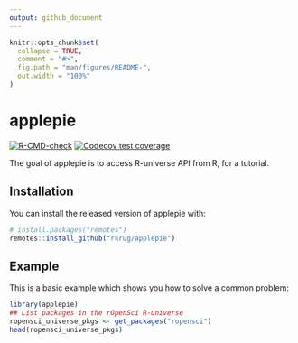 ```yaml
---
output: github_document
---
```


<!-- README.md is generated from README.Rmd. Please edit that file -->

```r
knitr::opts_chunk$set(
  collapse = TRUE,
  comment = "#>",
  fig.path = "man/figures/README-",
  out.width = "100%"
)
```

# applepie

<!-- badges: start -->
[![R-CMD-check](https://github.com/rkrug/applepie/workflows/R-CMD-check/badge.svg)](https://github.com/rkrug/applepie/actions)
[![Codecov test coverage](https://codecov.io/gh/rkrug/applepie/branch/main/graph/badge.svg)](https://codecov.io/gh/rkrug/applepie?branch=main)
<!-- badges: end -->

The goal of applepie is to access R-universe API from R, for a tutorial.

## Installation

You can install the released version of applepie with:

``` r
# install.packages("remotes")
remotes::install_github("rkrug/applepie")
```
## Example

This is a basic example which shows you how to solve a common problem:

```r
library(applepie)
## List packages in the rOpenSci R-universe
ropensci_universe_pkgs <- get_packages("ropensci")
head(ropensci_universe_pkgs)
```
